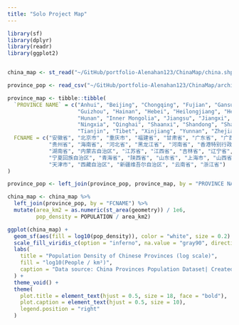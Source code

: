 ```yaml
---
title: "Solo Project Map"
---
```



```r
library(sf)
library(dplyr)
library(readr)
library(ggplot2)


china_map <- st_read("~/GitHub/portfolio-Alenahan123/ChinaMap/china.shp")

province_pop <- read_csv("~/GitHub/portfolio-Alenahan123/ChinaMap/archive Provience/china_provinces_population.csv")

province_map <- tibble::tibble(
  `PROVINCE NAME` = c("Anhui", "Beijing", "Chongqing", "Fujian", "Gansu", "Guangdong", "Guangxi",
                      "Guizhou", "Hainan", "Hebei", "Heilongjiang", "Henan", "Hong Kong", "Hubei",
                      "Hunan", "Inner Mongolia", "Jiangsu", "Jiangxi", "Jilin", "Liaoning", "Macau",
                      "Ningxia", "Qinghai", "Shaanxi", "Shandong", "Shanghai", "Shanxi", "Sichuan",
                      "Tianjin", "Tibet", "Xinjiang", "Yunnan", "Zhejiang"),
  FCNAME = c("安徽省", "北京市", "重庆市", "福建省", "甘肃省", "广东省", "广西壮族自治区",
             "贵州省", "海南省", "河北省", "黑龙江省", "河南省", "香港特别行政区", "湖北省",
             "湖南省", "内蒙古自治区", "江苏省", "江西省", "吉林省", "辽宁省", "澳门特别行政区",
             "宁夏回族自治区", "青海省", "陕西省", "山东省", "上海市", "山西省", "四川省",
             "天津市", "西藏自治区", "新疆维吾尔自治区", "云南省", "浙江省")
)

province_pop <- left_join(province_pop, province_map, by = "PROVINCE NAME")

china_map <- china_map %>%
  left_join(province_pop, by = "FCNAME") %>%
  mutate(area_km2 = as.numeric(st_area(geometry)) / 1e6,
         pop_density = POPULATION / area_km2)

ggplot(china_map) +
  geom_sf(aes(fill = log10(pop_density)), color = "white", size = 0.2) + 
  scale_fill_viridis_c(option = "inferno", na.value = "gray90", direction = -1) +  
  labs(
    title = "Population Density of Chinese Provinces (log scale)",
    fill = "log10(People / km²)",
    caption = "Data source: China Provinces Population Dataset| Created by Alena Han | April 1, 2025"
  ) +
  theme_void() +  
  theme(
    plot.title = element_text(hjust = 0.5, size = 18, face = "bold"),
    plot.caption = element_text(hjust = 0.5, size = 10),
    legend.position = "right"
  )

```


